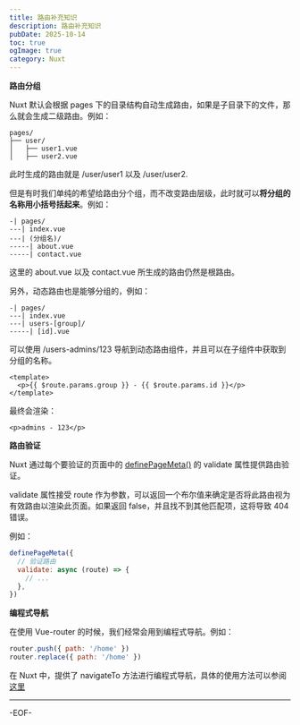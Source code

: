```yaml
---
title: 路由补充知识
description: 路由补充知识
pubDate: 2025-10-14
toc: true
ogImage: true
category: Nuxt
---
```


**路由分组**

Nuxt 默认会根据 pages 下的目录结构自动生成路由，如果是子目录下的文件，那么就会生成二级路由。例如：

```
pages/
├── user/
│   ├── user1.vue
│   ├── user2.vue
```

此时生成的路由就是 /user/user1 以及 /user/user2.

但是有时我们单纯的希望给路由分个组，而不改变路由层级，此时就可以**将分组的名称用小括号括起来**。例如：

```
-| pages/
---| index.vue
---| (分组名)/
-----| about.vue
-----| contact.vue
```

这里的 about.vue 以及 contact.vue 所生成的路由仍然是根路由。

另外，动态路由也是能够分组的，例如：

```
-| pages/
---| index.vue
---| users-[group]/
-----| [id].vue
```

可以使用 /users-admins/123 导航到动态路由组件，并且可以在子组件中获取到分组的名称。

```vue
<template>
  <p>{{ $route.params.group }} - {{ $route.params.id }}</p>
</template>
```

最终会渲染：

```vue
<p>admins - 123</p>
```

**路由验证**

Nuxt 通过每个要验证的页面中的 [definePageMeta()](https://nuxt.com.cn/docs/api/utils/define-page-meta) 的 validate 属性提供路由验证。

validate 属性接受 route 作为参数，可以返回一个布尔值来确定是否将此路由视为有效路由以渲染此页面。如果返回 false，并且找不到其他匹配项，这将导致 404 错误。

例如：

```js
definePageMeta({
  // 验证路由
  validate: async (route) => {
    // ...
  },
})
```

**编程式导航**

在使用 Vue-router 的时候，我们经常会用到编程式导航。例如：

```js
router.push({ path: '/home' })
router.replace({ path: '/home' })
```

在 Nuxt 中，提供了 navigateTo 方法进行编程式导航，具体的使用方法可以参阅 [这里](https://nuxt.com/docs/api/utils/navigate-to)

---

-EOF-
